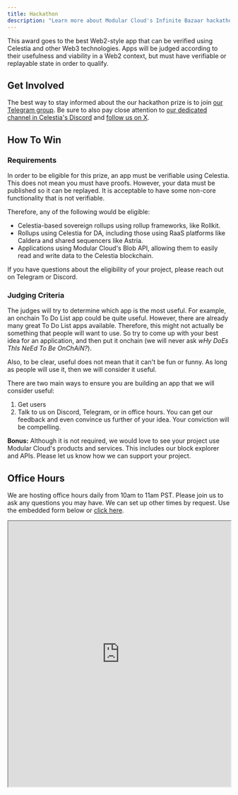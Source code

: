 ```yaml
---
title: Hackathon
description: "Learn more about Modular Cloud's Infinite Bazaar hackathon prize."
---
```


<Card title="$10,000" icon="award">This award goes to the best Web2-style app that can be verified using Celestia and other Web3 technologies. Apps will be judged according to their usefulness and viability in a Web2 context, but must have verifiable or replayable state in order to qualify.</Card>

## Get Involved
The best way to stay informed about the our hackathon prize is to join [our Telegram group](https://t.me/modularcloud). Be sure to also pay close attention to [our dedicated channel in Celestia's Discord](https://discord.gg/EsY44y6tue) and [follow us on X](https://x.com/modularcloud1).

## How To Win
### Requirements
In order to be eligible for this prize, an app must be verifiable using Celestia. This does not mean you must have proofs. However, your data must be published so it can be replayed. It is acceptable to have some non-core functionality that is not verifiable.

Therefore, any of the following would be eligible:
- Celestia-based sovereign rollups using rollup frameworks, like Rollkit.
- Rollups using Celestia for DA, including those using RaaS platforms like Caldera and shared sequencers like Astria.
- Applications using Modular Cloud's Blob API, allowing them to easily read and write data to the Celestia blockchain.

If you have questions about the eligibility of your project, please reach out on Telegram or Discord.

### Judging Criteria
The judges will try to determine which app is the most useful. For example, an onchain To Do List app could be quite useful. However, there are already many great To Do List apps available. Therefore, this might not actually be something that people will want to use. So try to come up with your best idea for an application, and then put it onchain (we will never ask *wHy DoEs ThIs NeEd To Be OnChAiN?*).

Also, to be clear, useful does not mean that it can't be fun or funny. As long as people will use it, then we will consider it useful.

There are two main ways to ensure you are building an app that we will consider useful:
1. Get users
2. Talk to us on Discord, Telegram, or in office hours. You can get our feedback and even convince us further of your idea. Your conviction will be compelling.

**Bonus:** Although it is not required, we would love to see your project use Modular Cloud's products and services. This includes our block explorer and APIs. Please let us know how we can support your project.

## Office Hours
We are hosting office hours daily from 10am to 11am PST. Please join us to ask any questions you may have. We can set up other times by request. Use the embedded form below or [click here](https://cal.com/lzrs/office-hours).
<iframe 
  src="https://cal.com/lzrs/office-hours" 
  title="Office Hours Booking" 
  width="100%" 
  height="600" 
  style={{border: "none"}}
></iframe>
